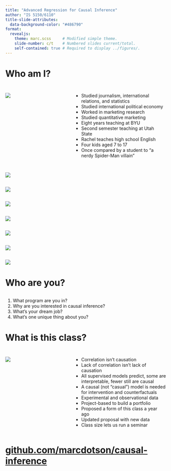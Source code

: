 ```yaml
---
title: "Advanced Regression for Causal Inference"
author: "IS 5150/6110"
title-slide-attributes:
  data-background-color: "#486790"
format: 
  revealjs:
    theme: marc.scss     # Modified simple theme.
    slide-number: c/t    # Numbered slides current/total.
    self-contained: true # Required to display ../figures/.
---
```


# Who am I?

## 

:::: {.columns .v-center}

::: {.column width="40%"}
![](../figures/dotson-family.png){fig-align="center"}
:::

::: {.column width="60%"}
::: {.incremental}
- Studied journalism, international relations, and statistics
- Studied international political economy
- Worked in marketing research
- Studied quantitative marketing
- Eight years teaching at BYU
- Second semester teaching at Utah State
- Rachel teaches high school English
- Four kids aged 7 to 17
- Once compared by a student to "a nerdy Spider-Man villain"
:::
:::

::::

## 

![](../figures/venn01-01.png){fig-align="center"}

## 

![](../figures/venn01-02.png){fig-align="center"}

## 

![](../figures/venn01-03.png){fig-align="center"}

## {visibility="uncounted"}

![](../figures/venn01-15.png){fig-align="center"}

## {visibility="uncounted"}

![](../figures/venn01-19.png){fig-align="center"}

## {visibility="uncounted"}

![](../figures/venn03-03.png){fig-align="center"}

## 

![](../figures/venn03-04.png){fig-align="center"}

# Who are you?

## 

1. What program are you in?
2. Why are you interested in causal inference?
3. What’s your dream job?
4. What's one unique thing about you?

# What is this class?

## 

:::: {.columns .v-center}

::: {.column width="40%"}
![](../figures/lse.png){fig-align="center"}
:::

::: {.column width="60%"}
::: {.incremental}
- Correlation isn’t causation
- Lack of correlation isn't lack of causation
-	All supervised models predict, some are interpretable, fewer still are causal
-	A causal (not "casual") model is needed for intervention and counterfactuals
-	Experimental and observational data
-	Project-based to build a portfolio
- Proposed a form of this class a year ago
- Updated proposal with new data
- Class size lets us run a seminar
:::
:::

::::

# [github.com/marcdotson/causal-inference](https://github.com/marcdotson/causal-inference) {background-color="#486790"}

